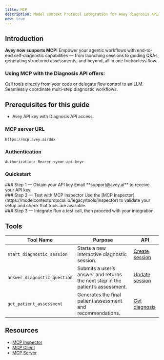 ```yaml
---
title: MCP
description: Model Context Protocol integration for Avey diagnosis APIs
new: true
---
```


## Introduction
**Avey now supports MCP!** 
Empower your agentic workflows with end-to-end self-diagnostic capabilities — from launching sessions to guiding Q&As, generating structured assessments, and beyond, all in one frictionless flow.
### Using MCP with the Diagnosis API offers:
<Cards className="grid grid-cols-2">

  <Card title="Flexible workflows" >
    Call tools directly from your code or delegate flow control to an LLM.
  </Card>
<Card title="Built-in orchestration">
Seamlessly coordinate multi-step diagnostic workflows.
</Card>
</Cards>

## Prerequisites for this guide

- Avey API key with Diagnosis API access.



### MCP server URL
```http
https://mcp.avey.ai/ddx
```

### Authentication

```http
Authorization: Bearer <your-api-key>
```

### Quickstart

<div className="fd-steps">
  <div className="fd-step">
    <div className="fd-step-content">
### Step 1 — Obtain your API key
Email **support@avey.ai** to receive your API key.
    </div> 
  </div>
  <div className="fd-step">
    <div className="fd-step-content">
### Step 2 — Test with MCP Inspector
    Use the [MCP Inspector](https://modelcontextprotocol.io/legacy/tools/inspector) to validate your setup and check that tools are available.
    </div> 
  </div>
  <div className="fd-step">
    <div className="fd-step-content">
### Step 3 — Integrate  
Run a test call, then proceed with your integration.
    </div> 
  </div>
</div>



## Tools

| Tool Name | Purpose | API  |
|-----------|---------|---------------------|
| `start_diagnostic_session` | Starts a new interactive diagnostic session. | [Create session](./create_session.mdx) |
| `answer_diagnostic_question` | Submits a user’s answer and returns the next step in the patient’s assessment. | [Update session](./update_session.mdx) |
| `get_patient_assessment` | Generates the final patient assessment and recommendations. | [Get diagnosis](./diagnose) |

## Resources

- [MCP Inspector](https://modelcontextprotocol.io/legacy/tools/inspector)
- [MCP Client](https://modelcontextprotocol.io/quickstart/client)
- [MCP Server](https://modelcontextprotocol.io/quickstart/server)





